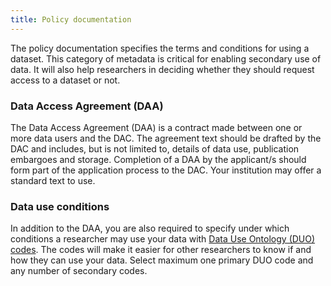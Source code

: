 ```yaml
---
title: Policy documentation
---
```


The policy documentation specifies the terms and conditions for using a
dataset. This category of metadata is critical for enabling secondary
use of data. It will also help researchers in deciding whether they
should request access to a dataset or not.

### Data Access Agreement (DAA)

The Data Access Agreement (DAA) is a contract made between one or more
data users and the DAC. The agreement text should be drafted by the DAC
and includes, but is not limited to, details of data use, publication
embargoes and storage. Completion of a DAA by the applicant/s should
form part of the application process to the DAC. Your institution may
offer a standard text to use.

### Data use conditions

In addition to the DAA, you are also required to specify under which
conditions a researcher may use your data with [Data Use Ontology (DUO)
codes](https://ega-archive.org/data-use-conditions). The codes will make
it easier for other researchers to know if and how they can use your
data. Select maximum one primary DUO code and any number of secondary
codes.
